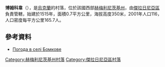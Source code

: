 {{coord|49|11|23|N|27|21|58|E|scale:100000|display=title}}

'''博姆科韋'''（{{lang-uk|Бомкове}}），是[[烏克蘭|烏克蘭]]的村落，位於該國西部[[赫梅利尼茨基州|赫梅利尼茨基州]]，由[[傑拉日尼亞區|傑拉日尼亞區]]負責管轄，始建於1515年，面積0.7平方公里，海拔高度350米，2001年人口116，人口密度每平方公里165.7人。

==參考資料==
* [http://weather.in.ua/ua/hmel'nickaja/1737 Погода в селі Бомкове]{{Wayback|url=http://weather.in.ua/ua/hmel%27nickaja/1737 |date=20160305082821 }}

{{DEFAULTSORT:Бомкове}}
[[Category:赫梅利尼茨基州村落|Category:赫梅利尼茨基州村落]]
[[Category:傑拉日尼亞區村落|Category:傑拉日尼亞區村落]]


{{Khmelnytskyi-geo-stub}}
